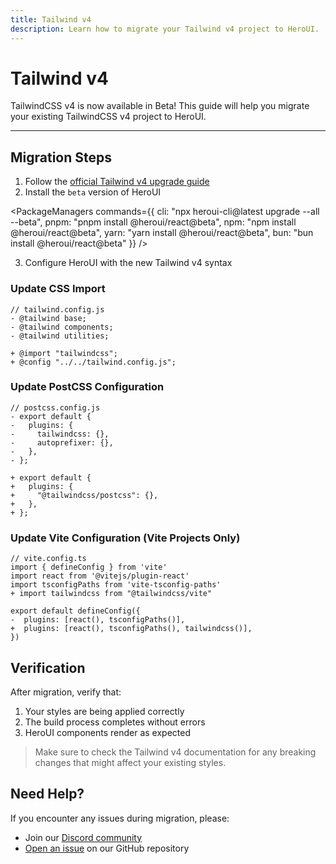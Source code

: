 ```yaml
---
title: Tailwind v4
description: Learn how to migrate your Tailwind v4 project to HeroUI.
---
```


# Tailwind v4

TailwindCSS v4 is now available in Beta! This guide will help you migrate your existing TailwindCSS v4 project to HeroUI.

---

<CarbonAd/>

## Migration Steps

1. Follow the [official Tailwind v4 upgrade guide](https://tailwindcss.com/docs/upgrade-guide)
2. Install the `beta` version of HeroUI



<PackageManagers
  commands={{
    cli: "npx heroui-cli@latest upgrade --all --beta",
    pnpm: "pnpm install @heroui/react@beta",
    npm: "npm install @heroui/react@beta",
    yarn: "yarn install @heroui/react@beta",
    bun: "bun install @heroui/react@beta"
  }}
/>

3. Configure HeroUI with the new Tailwind v4 syntax

### Update CSS Import

```diff-js
// tailwind.config.js
- @tailwind base;
- @tailwind components;
- @tailwind utilities;

+ @import "tailwindcss";
+ @config "../../tailwind.config.js";
```

### Update PostCSS Configuration

```diff-js
// postcss.config.js
- export default {
-   plugins: {
-     tailwindcss: {},
-     autoprefixer: {},
-   },
- };

+ export default {
+   plugins: {
+     "@tailwindcss/postcss": {},
+   },
+ };
```

### Update Vite Configuration (Vite Projects Only)

```diff-js
// vite.config.ts
import { defineConfig } from 'vite'
import react from '@vitejs/plugin-react'
import tsconfigPaths from 'vite-tsconfig-paths'
+ import tailwindcss from "@tailwindcss/vite"

export default defineConfig({
-  plugins: [react(), tsconfigPaths()],
+  plugins: [react(), tsconfigPaths(), tailwindcss()],
})
```

## Verification

After migration, verify that:
1. Your styles are being applied correctly
2. The build process completes without errors
3. HeroUI components render as expected

<Blockquote color="primary">
  Make sure to check the Tailwind v4 documentation for any breaking changes that might affect your existing styles.
</Blockquote>

## Need Help?

If you encounter any issues during migration, please:
- Join our [Discord community](https://discord.gg/9b6yyZKmH4)
- [Open an issue](https://github.com/heroui-inc/heroui/issues) on our GitHub repository
